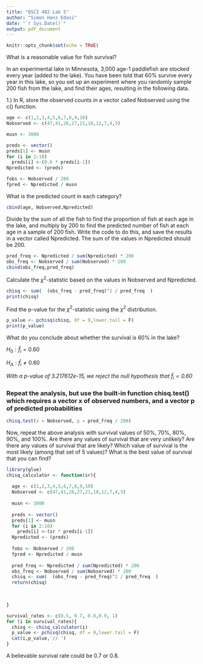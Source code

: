 ```yaml
---
title: "QSCI 482 Lab 5"
author: "Simon Hans Edasi"
date: "`r Sys.Date()`"
output: pdf_document
---
```


```r
knitr::opts_chunk$set(echo = TRUE)
```

What is a reasonable value for fish survival? 

In an experimental lake in Minnesota, 3,000 age-1 paddlefish are stocked every year (added to the lake). You have been told that 60% survive every year in this lake, so you set up an experiment where you randomly sample 200 fish from the lake, and find their ages, resulting in the following data.

1.) In R, store the observed counts in a vector called Nobserved using the c() function. 

```r
age <- c(1,2,3,4,5,6,7,8,9,10)
Nobserved <- c(47,41,26,27,21,10,12,7,4,5)

musn <- 3000

preds <- vector()
preds[1] <- musn
for (i in 2:10)
  preds[i] <-(0.6 * preds[i-1])
Npredicted <- (preds)

fobs <- Nobserved / 200
fpred <- Npredicted / musn
```

What is the predicted count in each category? 

```r
cbind(age, Nobserved,Npredicted)
```

Divide by the sum of all the fish to find the proportion of fish at each age in the lake, and multiply by 200 to find the predicted number of fish at each age in a sample of 200 fish. Write the code to do this, and save the results in a vector called Npredicted. The sum of the values in Npredicted should be 200.  

```r
pred_freq <- Npredicted / sum(Npredicted) * 200
obs_freq <- Nobserved / sum(Nobserved) * 200 
cbind(obs_freq,pred_freq)
```


Calculate the $\chi^2$-statistic based on the values in Nobserved and Npredicted. 




```r
chisq <- sum(  (obs_freq - pred_freq)^2 / pred_freq  )
print(chisq)
```

Find the p-value for the $\chi^2$-statistic using the $\chi^2$  distribution. 


```r
p_value <- pchisq(chisq, df = 9,lower.tail = F)
print(p_value)
```

What do you conclude about whether the survival is 60% in the lake? 

$H_0: \hat{f}_{i} = 0.60$

$H_A: \hat{f}_{i} \neq 0.60$

*With a p-value of 3.217612e-15, we reject the null hypothesis that $\hat{f}_i = 0.60$*

### Repeat the analysis, but use the built-in function chisq.test() which requires a vector x of observed numbers, and a vector p of predicted probabilities


```r
chisq.test(x = Nobserved, p = pred_freq / 200)
```

Now, repeat the above analysis with survival values of 50%, 70%, 80%, 90%, and 100%. Are there any values of survival that are very unlikely? Are there any values of survival that are likely? Which value of survival is the most likely (among that set of 5 values)? What is the best value of survival that you can find? 


```r
library(glue)
chisq_calculator <- function(sr){
  
  age <- c(1,2,3,4,5,6,7,8,9,10)
  Nobserved <- c(47,41,26,27,21,10,12,7,4,5)
  
  musn <- 3000
  
  preds <- vector()
  preds[1] <- musn
  for (i in 2:10)
    preds[i] <-(sr * preds[i-1])
  Npredicted <- (preds)
  
  fobs <- Nobserved / 200
  fpred <- Npredicted / musn
  
  pred_freq <- Npredicted / sum(Npredicted) * 200
  obs_freq <- Nobserved / sum(Nobserved) * 200
  chisq <- sum(  (obs_freq - pred_freq)^2 / pred_freq  )
  return(chisq)

  
  
}

survival_rates <- c(0.5, 0.7, 0.8,0.9, 1)
for (i in survival_rates){
  chisq <- chisq_calculator(i)
  p_value <- pchisq(chisq, df = 9,lower.tail = F)
  cat(i,p_value,'// ')
}
```

A believable survival rate could be 0.7 or 0.8.
